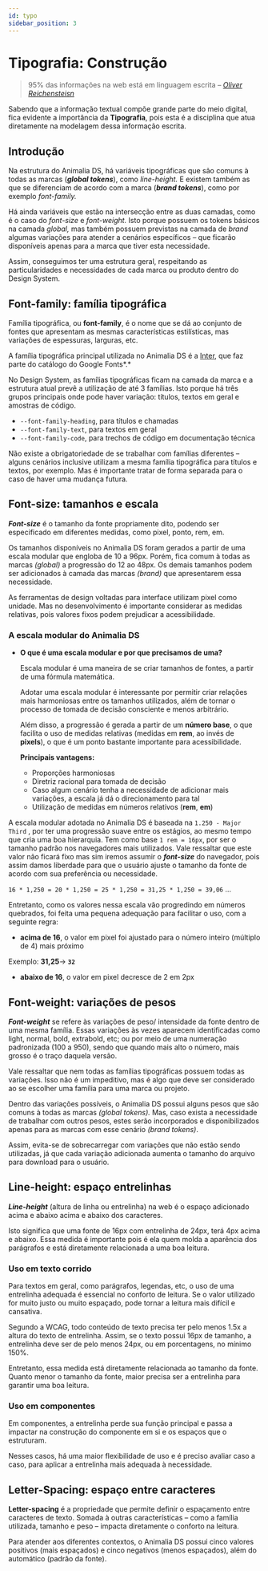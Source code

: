 ```yaml
---
id: typo
sidebar_position: 3
---
```




# Tipografia: Construção

> 95% das informações na web está em linguagem escrita
– _[Oliver Reichensteisn](https://ia.net/topics/the-web-is-all-about-typography-period)_

Sabendo que a informação textual compõe grande parte do meio digital, fica evidente a importância da **Tipografia**,
pois esta é a disciplina que atua diretamente na modelagem dessa informação escrita.


## Introdução

Na estrutura do Animalia DS, há variáveis tipográficas que são comuns à todas as marcas (**_global tokens_**), como _line-height._
E existem também as que se diferenciam de acordo com a marca (**_brand tokens_**), como por exemplo _font-family._

Há ainda variáveis que estão na intersecção entre as duas camadas, como é o caso do _font-size_ e _font-weight._
Isto porque possuem os tokens básicos na camada _global,_ mas também possuem previstas na camada de _brand_ algumas
variações para atender a cenários específicos – que ficarão disponíveis apenas para a marca que tiver esta necessidade.

<Layers
  alt="Dois conjuntos com os tokens globais e os tokens de marca com uma intersecção contendo font-size e font-weight"
/>

Assim, conseguimos ter uma estrutura geral, respeitando as particularidades e necessidades de cada marca ou produto dentro do Design System.

## Font-family: família tipográfica

Família tipográfica, ou **font-family**, é o nome que se dá ao conjunto de fontes que apresentam as mesmas características
estilísticas, mas variações de espessuras, larguras, etc.

A família tipográfica principal utilizada no Animalia DS é a [Inter](https://fonts.google.com/specimen/Inter?query=inter), que faz parte do catálogo do Google Fonts*.*

No Design System, as famílias tipográficas ficam na camada da marca e a estrutura atual prevê a utilização de até 3 famílias. Isto porque há três grupos principais onde pode haver variação: títulos, textos em geral e amostras de código.

- `--font-family-heading`, para títulos e chamadas
- `--font-family-text`, para textos em geral
- `--font-family-code`, para trechos de código em documentação técnica

Não existe a obrigatoriedade de se trabalhar com famílias diferentes – alguns cenários inclusive utilizam a mesma família
tipográfica para títulos e textos, por exemplo. Mas é importante tratar de forma separada para o caso de haver uma mudança
futura.

<FontFamilyExample
  alt="Dois exemplos um contendo fonte igual para títulos e textos e outra com fontes diferentes"
  width="100%"
/>

## Font-size: tamanhos e escala

**_Font-size_** é o tamanho da fonte propriamente dito, podendo ser especificado em diferentes medidas, como pixel, ponto,
rem, em.

Os tamanhos disponíveis no Animalia DS foram gerados a partir de uma escala modular que engloba de 10 a 96px. Porém, fica
comum à todas as marcas _(global)_ a progressão do 12 ao 48px. Os demais tamanhos podem ser adicionados à camada das
marcas _(brand)_ que apresentarem essa necessidade.

<FontSize
  alt="Tabela de referência dos tamanhos e seus respectivos tokens. Essa tabela pode ser acessada na página de tokens"
/>

As ferramentas de design voltadas para interface utilizam pixel como unidade. Mas no desenvolvimento é importante considerar
as medidas relativas, pois valores fixos podem prejudicar a acessibilidade.

### A escala modular do Animalia DS

- **O que é uma escala modular e por que precisamos de uma?**

  Escala modular é uma maneira de se criar tamanhos de fontes, a partir de uma fórmula matemática.

  Adotar uma escala modular é interessante por permitir criar relações mais harmoniosas entre os tamanhos utilizados, além de tornar o processo de tomada de decisão consciente e menos arbitrário.

  Além disso, a progressão é gerada a partir de um **número base**, o que facilita o uso de medidas relativas (medidas em **rem**, ao invés de **pixels**), o que é um ponto bastante importante para acessibilidade.

  **Principais vantagens:**

  - Proporções harmoniosas
  - Diretriz racional para tomada de decisão
  - Caso algum cenário tenha a necessidade de adicionar mais variações, a escala já dá o direcionamento para tal
  - Utilização de medidas em números relativos (**rem**, **em**)

A escala modular adotada no Animalia DS é baseada na `1.250 - Major Third` , por ter uma progressão suave entre os estágios, ao mesmo tempo que cria uma boa hierarquia.
Tem como base `1 rem = 16px`, por ser o tamanho padrão nos navegadores mais utilizados. Vale ressaltar que este valor não ficará fixo mas sim iremos assumir o **_font-size_** do navegador, pois assim damos liberdade para que o usuário ajuste o tamanho da fonte de acordo com sua preferência ou necessidade.

`16 * 1,250 = 20 * 1,250 = 25 * 1,250 = 31,25 * 1,250 = 39,06` ...

Entretanto, como os valores nessa escala vão progredindo em números quebrados, foi feita uma pequena adequação para facilitar o uso, com a seguinte regra:

- **acima de 16**, o valor em pixel foi ajustado para o número inteiro (múltiplo de 4) mais próximo

Exemplo: **31,25**→ **`32`**

- **abaixo de 16**, o valor em pixel decresce de 2 em 2px


## Font-weight: variações de pesos

**_Font-weight_** se refere às variações de peso/ intensidade da fonte dentro de uma mesma família.
Essas variações às vezes aparecem identificadas como light, normal, bold, extrabold, etc; ou por meio de uma
numeração padronizada (100 a 950), sendo que quando mais alto o número, mais grosso é o traço daquela versão.

Vale ressaltar que nem todas as famílias tipográficas possuem todas as variações. Isso não é um impeditivo, mas
é algo que deve ser considerado ao se escolher uma família para uma marca ou projeto.

<FontWeight
  alt="Exemplo de font-weight da família Inter
"
/>

Dentro das variações possíveis, o Animalia DS possui alguns pesos que são comuns à todas as marcas _(global tokens)._
Mas, caso exista a necessidade de trabalhar com outros pesos, estes serão incorporados e disponibilizados apenas
para as marcas com esse cenário _(brand tokens)_.

Assim, evita-se de sobrecarregar com variações que não estão sendo utilizadas, já que cada variação adicionada aumenta
o tamanho do arquivo para download para o usuário.

<FontWeightLayers
  alt="Exemplo da família Inter, com font-weight do 100 ao 900"
/>

## Line-height: espaço entrelinhas

**_Line-height_** (altura de linha ou entrelinha) na web é o espaço adicionado acima e abaixo acima e abaixo dos caracteres.

Isto significa que uma fonte de 16px com entrelinha de 24px, terá 4px acima e abaixo.
Essa medida é importante pois é ela quem molda a aparência dos parágrafos e está diretamente relacionada a uma boa leitura.

<LineHeight
  alt="Esquema mostrando o font-size como a altura do texto e o line-height como os espaços acima e abaixo da fonte"
/>

### Uso em texto corrido

Para textos em geral, como parágrafos, legendas, etc, o uso de uma entrelinha adequada é essencial no conforto de leitura. Se o valor
utilizado for muito justo ou muito espaçado, pode tornar a leitura mais difícil e cansativa.

<LineHeightExamples
  alt="Exemplos um do tipo ideal outro com espaçamento maior que o ideal e outro com espaçamento menor que o ideal"
  width="100%"
/>

Segundo a WCAG, todo conteúdo de texto precisa ter pelo menos 1.5x a altura do texto de entrelinha. Assim, se o texto possui 16px de tamanho, a entrelinha deve ser de pelo menos 24px, ou em porcentagens, no mínimo 150%.

Entretanto, essa medida está diretamente relacionada ao tamanho da fonte. Quanto menor o tamanho da fonte, maior precisa ser a entrelinha para garantir uma boa leitura.

### Uso em componentes

Em componentes, a entrelinha perde sua função principal e passa a impactar na construção do componente em si e os espaços que o estruturam.

<LineHeightComponent
  alt="Exemplo de um botão com line-height compondo a estrutura"
/>

Nesses casos, há uma maior flexibilidade de uso e é preciso avaliar caso a caso, para aplicar a entrelinha mais adequada à necessidade.



## **Letter-Spacing: espaço entre caracteres**

**Letter-spacing** é a propriedade que permite definir o espaçamento entre caracteres de texto. Somada à outras características – como a família utilizada, tamanho e peso – impacta diretamente o conforto na leitura.

Para atender aos diferentes contextos, o Animalia DS possui cinco valores positivos (mais espaçados) e cinco negativos (menos espaçados), além do automático (padrão da fonte).

<LetterSpacing
  alt="Escala com zero ao centro indicando automático, à esquerda os valores negativos e à direita os valores positivos"
/>

